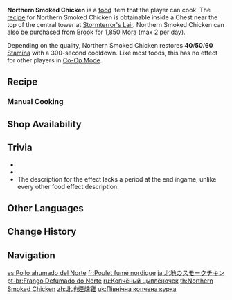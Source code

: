 {{Food Infobox
|id              = 108035
|name            = Northern Smoked Chicken
|description     = Smoked fowl paired with vegetables.
|desc_suspicious = It's true. You really ought to try your own cooking before serving it to your guests. It's not too late to make a new one, perhaps?
|desc_basic      = A staple for Northerners, often made for honored guests.
|desc_delicious  = A dish fit for a king. Go on, find one and serve him with pride.
|type            = Adventurer's Dishes
|effectType      = Stamina Increase
|effect          = Restores (var1) Stamina.
|eff_att1        = Stamina
|eff_att2        = Stamina Restore
|eff_suspicious1 = 40
|eff_basic1      = 50
|eff_delicious1  = 60
|quality         = 2
|recipe          = Obtained from a Chest in [[Stormterror's Lair]]
|source1         = {{Sold By|Northern Smoked Chicken}}
|region          = Mondstadt
}}
'''Northern Smoked Chicken''' is a [[food]] item that the player can cook. The [[recipe]] for Northern Smoked Chicken is obtainable inside a Chest near the top of the central tower at [[Stormterror's Lair]]. Northern Smoked Chicken can also be purchased from [[Brook]] for 1,850 [[Mora]] (max 2 per day).

Depending on the quality, Northern Smoked Chicken restores '''40'''/'''50'''/'''60''' [[Stamina]] with a 300-second cooldown. Like most foods, this has no effect for other players in [[Co-Op Mode]].

==Recipe==
{{Recipe
|type = Cooking
|Smoked Fowl = 1
|Onion = 1
|Cabbage = 1
|sort = Smoked Fowl;Onion;Cabbage
}}

===Manual Cooking===
{{Manual Cooking}}

==Shop Availability==
{{Shop Availability}}

==Trivia==
* {{Mail Attachments by Category List|Delicious Northern Smoked Chicken;Northern Smoked Chicken;Suspicious Northern Smoked Chicken}}
* {{Related Items|type=variant}}
* The description for the effect lacks a period at the end ingame, unlike every other food effect description.

==Other Languages==
{{Other Languages
|en      = Northern Smoked Chicken
|zhs     = 北地烟熏鸡
|zhs_rm  = Běidì Yānxūn Jī
|zht     = 北地煙燻雞
|zht_rm  = Běidì Yānxūn Jī
|zh_tl   = Northern Land Smoked Chicken
|ja      = 北地のスモークチキン
|ja_rm   = Hokuchi no Sumooku Chikin
|ja_tl   = Northern Land Smoked Chicken
|ko      = 북극 훈제 닭
|ko_tl   = Arctic Smoked Chicken
|revise  = ko_tl
|es      = Pollo ahumado del Norte
|es_tl   = Smoked Chicken of the North
|fr      = Poulet fumé nordique
|fr_tl   = Northern Smoked Chicken
|ru      = Копчёный цыплёночек
|ru_tl   = Smoked Baby Chick
|th      = Northern Smoked Chicken
|vi      = Gà Xông Khói Phía Bắc
|vi_tl   = Northern Smoked Chicken
|de      = Räuchergeflügel nach Art des Nordens
|de_tl   = Smoked Poultry in Northern Style
|id      = Northern Smoked Chicken
|pt      = Frango Defumado do Norte
|pt_tl   = 
|tr      = Kuzey Usulü Füme Tavuk
|tr_tl   = Northern Style Smoked Chicken
|it      = Pollo affumicato del Nord
|it_tl   = Smoked Chicken from the North
}}

==Change History==
{{Change History|1.0}}

==Navigation==
{{Food Navbox}}

[[es:Pollo ahumado del Norte]]
[[fr:Poulet fumé nordique]]
[[ja:北地のスモークチキン]]
[[pt-br:Frango Defumado do Norte]]
[[ru:Копчёный цыплёночек]]
[[th:Northern Smoked Chicken]]
[[zh:北地煙燻雞]]
[[uk:Північна копчена курка]]